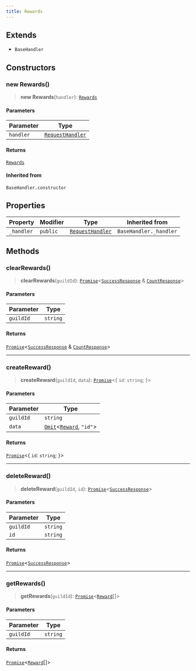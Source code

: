 ```yaml
---
title: Rewards
---
```


## Extends

- `BaseHandler`

## Constructors

### new Rewards()

> **new Rewards**(`handler`): [`Rewards`](/docs/kiai.js/Rewards)

#### Parameters

| Parameter | Type |
| ------ | ------ |
| `handler` | [`RequestHandler`](/docs/kiai.js/RequestHandler) |

#### Returns

[`Rewards`](/docs/kiai.js/Rewards)

#### Inherited from

`BaseHandler.constructor`

## Properties

| Property | Modifier | Type | Inherited from |
| ------ | ------ | ------ | ------ |
| <a id="_handler"></a> `_handler` | `public` | [`RequestHandler`](/docs/kiai.js/RequestHandler) | `BaseHandler._handler` |

## Methods

### clearRewards()

> **clearRewards**(`guildId`): [`Promise`](https://developer.mozilla.org/docs/Web/JavaScript/Reference/Global_Objects/Promise)\<[`SuccessResponse`](/docs/type-aliases/SuccessResponse) & [`CountResponse`](/docs/type-aliases/CountResponse)\>

#### Parameters

| Parameter | Type |
| ------ | ------ |
| `guildId` | `string` |

#### Returns

[`Promise`](https://developer.mozilla.org/docs/Web/JavaScript/Reference/Global_Objects/Promise)\<[`SuccessResponse`](/docs/type-aliases/SuccessResponse) & [`CountResponse`](/docs/type-aliases/CountResponse)\>

***

### createReward()

> **createReward**(`guildId`, `data`): [`Promise`](https://developer.mozilla.org/docs/Web/JavaScript/Reference/Global_Objects/Promise)\<\{ `id`: `string`; \}\>

#### Parameters

| Parameter | Type |
| ------ | ------ |
| `guildId` | `string` |
| `data` | [`Omit`](https://www.typescriptlang.org/docs/handbook/utility-types.html#omittype-keys)\<[`Reward`](/docs/type-aliases/Reward), `"id"`\> |

#### Returns

[`Promise`](https://developer.mozilla.org/docs/Web/JavaScript/Reference/Global_Objects/Promise)\<\{ `id`: `string`; \}\>

***

### deleteReward()

> **deleteReward**(`guildId`, `id`): [`Promise`](https://developer.mozilla.org/docs/Web/JavaScript/Reference/Global_Objects/Promise)\<[`SuccessResponse`](/docs/type-aliases/SuccessResponse)\>

#### Parameters

| Parameter | Type |
| ------ | ------ |
| `guildId` | `string` |
| `id` | `string` |

#### Returns

[`Promise`](https://developer.mozilla.org/docs/Web/JavaScript/Reference/Global_Objects/Promise)\<[`SuccessResponse`](/docs/type-aliases/SuccessResponse)\>

***

### getRewards()

> **getRewards**(`guildId`): [`Promise`](https://developer.mozilla.org/docs/Web/JavaScript/Reference/Global_Objects/Promise)\<[`Reward`](/docs/type-aliases/Reward)[]\>

#### Parameters

| Parameter | Type |
| ------ | ------ |
| `guildId` | `string` |

#### Returns

[`Promise`](https://developer.mozilla.org/docs/Web/JavaScript/Reference/Global_Objects/Promise)\<[`Reward`](/docs/type-aliases/Reward)[]\>
